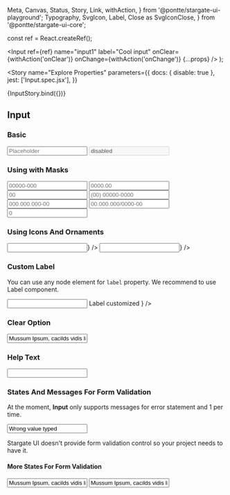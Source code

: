   Meta,
  Canvas,
  Status,
  Story,
  Link,
  withAction,
} from '@pontte/stargate-ui-playground';
  Typography,
  SvgIcon,
  Label,
  Close as SvgIconClose,
} from '@pontte/stargate-ui-core';

const ref = React.createRef();

  <Input
    ref={ref}
    name="input1"
    label="Cool input"
    onClear={withAction('onClear')}
    onChange={withAction('onChange')}
    {...props}
  />
);

<Meta title="Core/Form Elements/Input" component={Input} />

<Story
  name="Explore Properties"
  parameters={{
    docs: { disable: true },
    jest: ['Input.spec.jsx'],
  }}
>
  {InputStory.bind({})}
</Story>

## Input

<Status type="stable" />

### Basic

<Canvas>
  <Input
    ref={ref}
    name="input1"
    label="Default"
    placeholder="Placeholder"
  />
  <Input
    ref={ref}
    name="input2"
    label="Disabled"
    placeholder="Placeholder"
    disabled
    value="disabled"
  />
</Canvas>

### Using with Masks

<Canvas>
  <Input
    ref={ref}
    name="inputcep"
    label="Zipcode Mask"
    placeholder="00000-000"
    mask="zipCode"
  />
  <Input
    ref={ref}
    name="inputcurrency"
    label="Currency Mask"
    placeholder="0000.00"
    mask="currency"
  />
  <Input
    ref={ref}
    name="inputage"
    label="Age Mask"
    placeholder="00"
    mask="age"
  />
  <Input
    ref={ref}
    name="inputphone"
    label="Phone Mask"
    placeholder="(00) 00000-0000"
    mask="phone"
  />
  <Input
    ref={ref}
    name="inputcpf"
    label="Cpf Mask"
    placeholder="000.000.000-00"
    mask="cpf"
  />
  <Input
    ref={ref}
    name="inputcnpj"
    label="Cnpj Mask"
    placeholder="00.000.000/0000-00"
    mask="cnpj"
  />
  <Input
    ref={ref}
    name="inputverificationcode"
    label="Code Mask"
    placeholder="0"
    mask="verificationCode"
  />
</Canvas>

### Using Icons And Ornaments

<Canvas>
  <Input
    ref={ref}
    name="input3"
    label="Icon at start of input"
    componentAtStart={<SvgIconClose />}
  />
  <Input
    ref={ref}
    name="input4"
    label="Icon at end of input"
    componentAtEnd={<SvgIconClose />}
  />
</Canvas>

### Custom Label

You can use any node element for `label` property. We recommend to use <Link kind="core-label--page">Label</Link> component.

<Canvas>
  <Input
    ref={ref}
    name="input5"
    label={
      <Label>
        <SvgIconClose />
        Label customized
      </Label>
    }
  />
</Canvas>

### Clear Option

<Canvas>
  <Input
    ref={ref}
    name="input6"
    label="Input with clear option"
    value="Mussum Ipsum, cacilds vidis litro abertis."
    clear
  />
</Canvas>

### Help Text

<Canvas>
  <Input
    ref={ref}
    name="input7"
    label="Input with help text"
    helper="Mussum Ipsum, cacilds vidis litro abertis. Atirei o pau no gatis, per gatis num morreus. Interagi no mé, cursus quis, vehicula ac nisi. Mé faiz elementum girarzis, nisi eros vermeio. Nec orci ornare consequat. Praesent lacinia ultrices consectetur. Sed non ipsum felis."
  />
</Canvas>

### States And Messages For Form Validation

At the moment, **Input** only supports messages for error statement and 1 per time.

<Canvas>
  <Input
    ref={ref}
    name="input8"
    label="Input With Error"
    value="Wrong value typed"
    error
    errorMessage="Mussum Ipsum, cacilds vidis litro abertis."
  />
</Canvas>

Stargate UI doesn't provide form validation control so your project needs to have it.

#### More States For Form Validation

<Canvas>
  <Input
    ref={ref}
    name="input9"
    label="Input with success state"
    value="Mussum Ipsum, cacilds vidis litro abertis."
    color="success"
  />
  <Input
    ref={ref}
    name="input10"
    label="Input with warning state"
    value="Mussum Ipsum, cacilds vidis litro abertis."
    color="warning"
  />
</Canvas>
